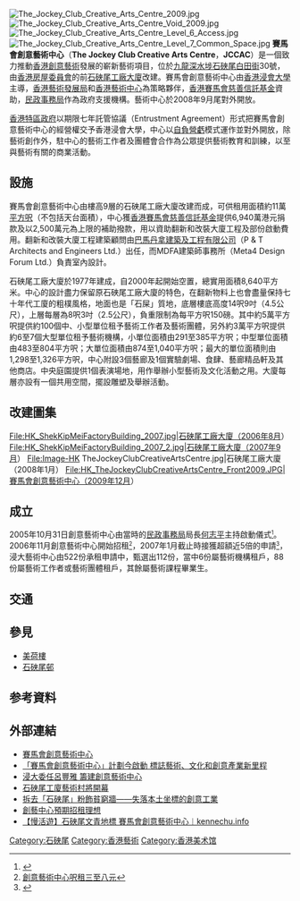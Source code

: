 {{Coord|22.3346|114.1656|display=title}}
[[File:The_Jockey_Club_Creative_Arts_Centre_2009.jpg|thumb]]
[[File:The_Jockey_Club_Creative_Arts_Centre_Void_2009.jpg|thumb]]
[[File:The_Jockey_Club_Creative_Arts_Centre_Level_6_Access.jpg|thumb]]
[[File:The_Jockey_Club_Creative_Arts_Centre_Level_7_Common_Space.jpg|thumb]]
'''賽馬會創意藝術中心'''（'''The Jockey Club Creative Arts Centre'''，'''JCCAC'''）是一個致力推動[[香港|香港]][[創意|創意]][[藝術|藝術]]發展的嶄新藝術項目，位於[[九龍|九龍]][[深水埗|深水埗]][[石硤尾|石硤尾]][[白田街|白田街]]30號，由[[香港房屋委員會|香港房屋委員會]]的前[[石硤尾工廠大廈|石硤尾工廠大廈]]改建。賽馬會創意藝術中心由[[香港浸會大學|香港浸會大學]]主導，[[香港藝術發展局|香港藝術發展局]]和[[香港藝術中心|香港藝術中心]]為策略夥伴，[[香港賽馬會慈善信託基金|香港賽馬會慈善信託基金]]資助，[[民政事務局|民政事務局]]作為政府支援機構。藝術中心於2008年9月尾對外開放。

[[香港特區政府|香港特區政府]]以期限七年託管協議（Entrustment Agreement）形式把賽馬會創意藝術中心的經營權交予香港浸會大學，中心以[[自負營虧|自負營虧]]模式運作並對外開放，除藝術創作外，駐中心的藝術工作者及團體會合作為公眾提供藝術教育和訓練，以至與藝術有關的商業活動。

== 設施 ==
賽馬會創意藝術中心由樓高9層的石硤尾工廠大廈改建而成，可供租用面積約11萬[[平方呎|平方呎]]（不包括天台面積），中心獲[[香港賽馬會#慈善事務|香港賽馬會慈善信託基金]]提供6,940萬港元捐款及以2,500萬元為上限的補助撥款，用以資助翻新和改裝大廈工程及部份啟動費用。翻新和改裝大廈工程建築顧問由[[公和洋行|巴馬丹拿建築及工程有限公司]]（P & T Architects and Engineers Ltd.）出任，而MDFA建築師事務所（Meta4 Design Forum Ltd.）負責室內設計。

石硤尾工廠大廈於1977年建成，自2000年起開始空置，總實用面積8,640平方米。中心的設計盡力保留原石硤尾工廠大廈的特色，在翻新物料上也會盡量保持七十年代工廈的粗樸風格，地面也是「石屎」質地，底層樓底高度14呎9吋（4.5公尺），上層每層為8呎3吋（2.5公尺），負重限制為每平方呎150磅。其中約5萬平方呎提供約100個中、小型單位租予藝術工作者及藝術團體，另外約3萬平方呎提供約6至7個大型單位租予藝術機構，小單位面積由291至385平方呎；中型單位面積由483至804平方呎；大單位面積由874至1,040平方呎；最大的單位面積則由1,298至1,326平方呎，中心附設3個藝廊及1個實驗劇場、食肆、藝廊精品軒及其他商店。中央庭園提供1個表演場地，用作舉辦小型藝術及文化活動之用。大廈每層亦設有一個共用空間，擺設雕塑及舉辦活動。

== 改建圖集 ==
<gallery>
File:HK_ShekKipMeiFactoryBuilding_2007.jpg|石硤尾工廠大廈（2006年8月）
File:HK_ShekKipMeiFactoryBuilding_2007_2.jpg|石硤尾工廠大廈（2007年9月）
File:Image-HK TheJockeyClubCreativeArtsCentre.jpg|石硤尾工廠大廈（2008年1月）
File:HK_TheJockeyClubCreativeArtsCentre_Front2009.JPG|賽馬會創意藝術中心（2009年12月）
</gallery>

== 成立 ==
2005年10月31日創意藝術中心由當時的[[民政事務局|民政事務局]]局長[[何志平|何志平]]主持啟動儀式<small><ref>{{Cite web |url=http://www.hab.gov.hk/file_manager/tc/documents/whats_new/from_the_desk_of_secretary_for_home_affairs/20051031speech_c.pdf |title=何志平於藝術創意中心計劃啟動儀式上致辭（PDF 格式） |access-date=2008-01-28 |archive-url=https://web.archive.org/web/20160304120335/http://www.hab.gov.hk/file_manager/tc/documents/whats_new/from_the_desk_of_secretary_for_home_affairs/20051031speech_c.pdf |archive-date=2016-03-04 |dead-url=yes }}</ref></small>。2006年11月創意藝術中心開始招租<small><ref>[http://appledaily.atnext.com/template/apple/art_main.cfm?iss_id=20061122&sec_id=4104&subsec_id=11867&art_id=6548418 創意藝術中心呎租三至八元]{{dead link|date=2018年4月 |bot=InternetArchiveBot |fix-attempted=yes }}</ref></small>，2007年1月截止時接獲超額近5倍的申請<small><ref>{{Cite web |url=http://www.mingpaosf.com/htm/News/20070122/HK-gfe1.htm |title=創意藝術中心招租 超額5倍 |access-date=2008-01-28 |archive-date=2021-11-24 |archive-url=https://web.archive.org/web/20211124085752/http://www.mingpaosf.com/htm/News/20070122/HK-gfe1.htm |dead-url=yes }}</ref></small>，浸大藝術中心由522份承租申請中，甄選出112份，當中6份屬藝術機構租戶，88份屬藝術工作者或藝術團體租戶，其餘屬藝術課程畢業生。

== 交通 ==
{{參見|石硤尾#交通}}

== 參見 ==
* [[美荷樓|美荷樓]]
* [[石硤尾邨|石硤尾邨]]

== 参考資料 ==
<div class="references-small">
<references />
</div>

== 外部連結 ==
{{Commonscat|Jockey Club Creative Arts Centre, JCCAC}}
* [http://www.jccac.org.hk 賽馬會創意藝術中心] {{Wayback|url=http://www.jccac.org.hk/ |date=20210425131825 }}
* [http://www.hkjc.com/chinese/charity/trust_20051031.asp 「賽馬會創意藝術中心」計劃今啟動 標誌藝術、文化和創意產業新里程] {{Wayback|url=http://www.hkjc.com/chinese/charity/trust_20051031.asp |date=20090310064427 }}
* [http://paper.wenweipo.com/2005/12/02/ED0512020006.htm 浸大委任呂豐雅 籌建創意藝術中心] {{Wayback|url=http://paper.wenweipo.com/2005/12/02/ED0512020006.htm |date=20211124102808 }}
* [http://www.takungpao.com:82/news/06/11/22/MW-654338.htm 石硤尾工廈藝術村將開幕]{{dead link|date=2018年4月 |bot=InternetArchiveBot |fix-attempted=yes }}
* [https://web.archive.org/web/20080228203945/http://www.ln.edu.hk/mcsln/5th_issue/criticism_01.html 拆去「石硤尾」粉飾貧窮牆——失落本土坐標的創意工業]
* [http://www.takungpao.com:82/news/06/11/24/MF-655284.htm 創藝中心預期招租理想]{{dead link|date=2018年4月 |bot=InternetArchiveBot |fix-attempted=yes }}
*[https://www.kennechu.info/2019/07/JCCAC.html 【慢活遊】石硤尾文青地標 賽馬會創意藝術中心︱kennechu.info] {{Wayback|url=https://www.kennechu.info/2019/07/JCCAC.html |date=20201124013142 }}

{{香港赛马会}}
{{香港藝術}}
{{香港房屋委員會工廠大廈}}

[[Category:石硤尾|Category:石硤尾]]
[[Category:香港藝術|Category:香港藝術]]
[[Category:香港美术馆|Category:香港美术馆]]